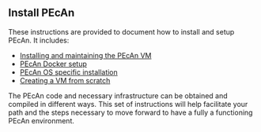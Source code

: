 ## Install PEcAn {#pecan-manual-setup}

These instructions are provided to document how to install and setup PEcAn. It includes:

- [Installing and maintaining the PEcAn VM](#pecanvm)
- [PEcAn Docker setup](#dockersetup)
- [PEcAn OS specific installation](#osinstall)
- [Creating a VM from scratch](#createvm)


The PEcAn code and necessary infrastructure can be obtained and compiled in different  ways. This set of instructions will help facilitate your path and the steps necessary to move forward to have a fully a functioning PEcAn environment. 